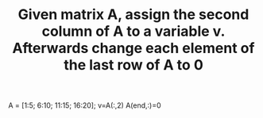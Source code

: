 %Given matrix A, assign the second column of A to a variable v. Afterwards change each element of the last row of A to 0

A = [1:5; 6:10; 11:15; 16:20];
v=A(:,2)
A(end,:)=0

